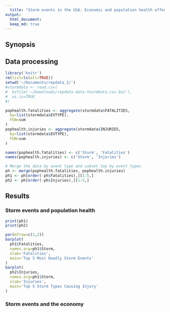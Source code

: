 ```yaml
---
  title: "Storm events in the USA: Economic and population health effects"
output: 
  html_document:
  keep_md: true
---
```

  
## Synopsis




## Data processing

```r
library('knitr')
rm(list=ls(all=TRUE))
setwd('~/Documents/repdata_2/')
#stormdata <- read.csv(
#  bzfile('~/Downloads/repdata-data-StormData.csv.bz2'), 
#  as.is=TRUE
#)
```

```r
pophealth.fatalities <- aggregate(stormdata$FATALITIES, 
  by=list(stormdata$EVTYPE), 
  FUN=sum
)
pophealth.injuries <- aggregate(stormdata$INJURIES, 
  by=list(stormdata$EVTYPE), 
  FUN=sum
)

names(pophealth.fatalities) <- c('Storm', 'Fatalities')
names(pophealth.injuries) <- c('Storm', 'Injuries')

# Merge the data by event type and subset top by event types
ph <- merge(pophealth.fatalities, pophealth.injuries)
ph1 <- ph[order(-ph$Fatalities),][1:5,]
ph2 <- ph[order(-ph$Injuries),][1:5,]
```

  
## Results

### Storm events and population health


```r
print(ph1)
print(ph2)
```

```r
par(mfrow=c(1,2))
barplot(
  ph1$Fatalities, 
  names.arg=ph1$Storm, 
  xlab='Fatalities', 
  main='Top 5 Most Deadly Storm Events'
)
barplot(
  ph2$Injuries, 
  names.arg=ph1$Storm,
  xlab='Injuries',
  main='Top 5 Storm Types Causing Injury'
)
```

### Storm events and the economy



  